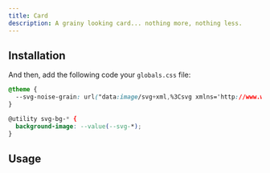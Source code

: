 ```yaml
---
title: Card
description: A grainy looking card... nothing more, nothing less.
---
```


<ComponentPreview registry="Card" />

## Installation

<ComponentInstall registry="Card" />

And then, add the following code your `globals.css` file:

```css
@theme {
  --svg-noise-grain: url("data:image/svg+xml,%3Csvg xmlns='http://www.w3.org/2000/svg' viewBox='0 0 700 700' width='700' height='700' opacity='.05'%3E%3Cdefs%3E%3Cfilter id='a' x='-20%25' y='-20%25' width='140%25' height='140%25' filterUnits='objectBoundingBox' primitiveUnits='userSpaceOnUse' color-interpolation-filters='linearRGB'%3E%3CfeTurbulence type='fractalNoise' baseFrequency='10.1' numOctaves='10' seed='15' stitchTiles='stitch' x='0%25' y='0%25' width='100%25' height='100%25' result='turbulence'/%3E%3CfeSpecularLighting surfaceScale='10' specularConstant='1.3' specularExponent='8' lighting-color='%23fff' x='0%25' y='0%25' width='100%25' height='100%25' in='turbulence' result='specularLighting'%3E%3CfeDistantLight azimuth='3' elevation='200'/%3E%3C/feSpecularLighting%3E%3C/filter%3E%3C/defs%3E%3Cpath fill='transparent' d='M0 0h700v700H0z'/%3E%3Cpath fill='%23fff' filter='url(%23a)' d='M0 0h700v700H0z'/%3E%3C/svg%3E%0A");
}

@utility svg-bg-* {
  background-image: --value(--svg-*);
}
```

## Usage

<Usage registry="Card" />
